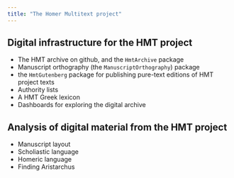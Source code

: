```yaml
---
title: "The Homer Multitext project"
---
```



## Digital infrastructure for the HMT project

- The HMT archive on github, and the `HmtArchive` package
- Manuscript orthography (the `ManuscriptOrthography`) package
- the `HmtGutenberg` package for publishing pure-text editions of HMT project texts
- Authority lists
- A HMT Greek lexicon
- Dashboards for exploring the digital archive



## Analysis of digital material from the HMT project

- Manuscript layout
- Scholiastic language
- Homeric language
- Finding Aristarchus